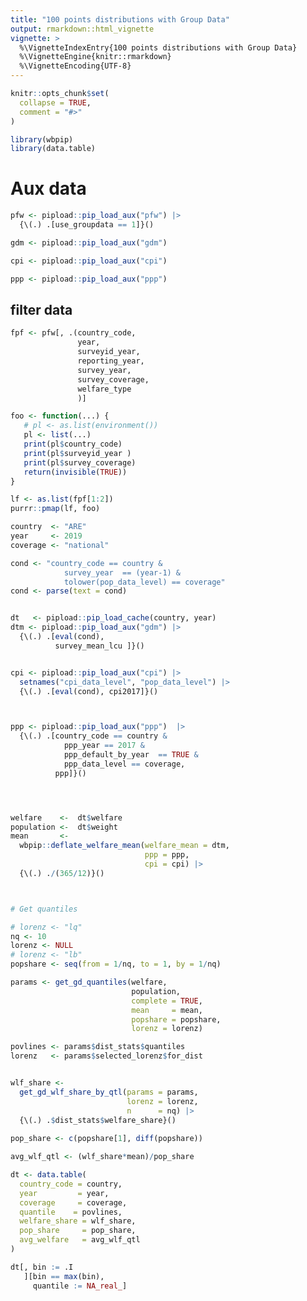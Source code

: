 ```yaml
---
title: "100 points distributions with Group Data"
output: rmarkdown::html_vignette
vignette: >
  %\VignetteIndexEntry{100 points distributions with Group Data}
  %\VignetteEngine{knitr::rmarkdown}
  %\VignetteEncoding{UTF-8}
---
```


```r
knitr::opts_chunk$set(
  collapse = TRUE,
  comment = "#>"
)
```

```r
library(wbpip)
library(data.table)
```


# Aux data

```r

pfw <- pipload::pip_load_aux("pfw") |> 
  {\(.) .[use_groupdata == 1]}()

gdm <- pipload::pip_load_aux("gdm") 

cpi <- pipload::pip_load_aux("cpi") 

ppp <- pipload::pip_load_aux("ppp") 

```


## filter data 

```r

fpf <- pfw[, .(country_code, 
               year, 
               surveyid_year,
               reporting_year,
               survey_year,
               survey_coverage, 
               welfare_type
               )]

```

```r

foo <- function(...) {
   # pl <- as.list(environment())
   pl <- list(...)
   print(pl$country_code)
   print(pl$surveyid_year )
   print(pl$survey_coverage)
   return(invisible(TRUE))
}

lf <- as.list(fpf[1:2])
purrr::pmap(lf, foo)


```




```r








country  <- "ARE"
year     <- 2019
coverage <- "national"

cond <- "country_code == country & 
            survey_year  == (year-1) &
            tolower(pop_data_level) == coverage"
cond <- parse(text = cond)


dt   <- pipload::pip_load_cache(country, year)
dtm <- pipload::pip_load_aux("gdm") |> 
  {\(.) .[eval(cond),
          survey_mean_lcu ]}()


cpi <- pipload::pip_load_aux("cpi") |> 
  setnames("cpi_data_level", "pop_data_level") |> 
  {\(.) .[eval(cond), cpi2017]}()



ppp <- pipload::pip_load_aux("ppp")  |> 
  {\(.) .[country_code == country &
            ppp_year == 2017 &
            ppp_default_by_year  == TRUE & 
            ppp_data_level == coverage, 
          ppp]}() 




welfare    <-  dt$welfare
population <-  dt$weight
mean       <- 
  wbpip::deflate_welfare_mean(welfare_mean = dtm, 
                              ppp = ppp, 
                              cpi = cpi) |>
  {\(.) ./(365/12)}()



# Get quantiles

# lorenz <- "lq"
nq <- 10
lorenz <- NULL
# lorenz <- "lb"
popshare <- seq(from = 1/nq, to = 1, by = 1/nq)

params <- get_gd_quantiles(welfare,
                           population,
                           complete = TRUE, 
                           mean     = mean,
                           popshare = popshare, 
                           lorenz = lorenz)

povlines <- params$dist_stats$quantiles
lorenz   <- params$selected_lorenz$for_dist


wlf_share <- 
  get_gd_wlf_share_by_qtl(params = params, 
                          lorenz = lorenz, 
                          n      = nq) |> 
  {\(.) .$dist_stats$welfare_share}()
  
pop_share <- c(popshare[1], diff(popshare))

avg_wlf_qtl <- (wlf_share*mean)/pop_share

dt <- data.table(
  country_code = country, 
  year         = year, 
  coverage     = coverage, 
  quantile    = povlines, 
  welfare_share = wlf_share, 
  pop_share     = pop_share,
  avg_welfare   = avg_wlf_qtl
)

dt[, bin := .I
   ][bin == max(bin), 
     quantile := NA_real_]

```

